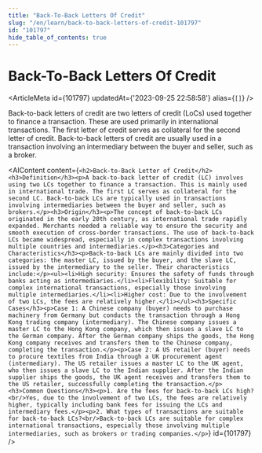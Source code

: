 ```yaml
---
title: "Back-To-Back Letters Of Credit"
slug: "/en/learn/back-to-back-letters-of-credit-101797"
id: "101797"
hide_table_of_contents: true
---
```



# Back-To-Back Letters Of Credit

<ArticleMeta id={101797} updatedAt={'2023-09-25 22:58:58'} alias={`[]`} />
<div className='border-solid border-b border-t-0 my-4 border-[var(--ifm-color-gray-300)]' />

Back-to-back letters of credit are two letters of credit (LoCs) used together to finance a transaction. These are used primarily in international transactions. The first letter of credit serves as collateral for the second letter of credit. Back-to-back letters of credit are usually used in a transaction involving an intermediary between the buyer and seller, such as a broker.

<AIContent content={`<h2>Back-to-Back Letter of Credit</h2><h3>Definition</h3><p>A back-to-back letter of credit (LC) involves using two LCs together to finance a transaction. This is mainly used in international trade. The first LC serves as collateral for the second LC. Back-to-back LCs are typically used in transactions involving intermediaries between the buyer and seller, such as brokers.</p><h3>Origin</h3><p>The concept of back-to-back LCs originated in the early 20th century, as international trade rapidly expanded. Merchants needed a reliable way to ensure the security and smooth execution of cross-border transactions. The use of back-to-back LCs became widespread, especially in complex transactions involving multiple countries and intermediaries.</p><h3>Categories and Characteristics</h3><p>Back-to-back LCs are mainly divided into two categories: the master LC, issued by the buyer, and the slave LC, issued by the intermediary to the seller. Their characteristics include:</p><ul><li>High security: Ensures the safety of funds through banks acting as intermediaries.</li><li>Flexibility: Suitable for complex international transactions, especially those involving multiple intermediaries.</li><li>Higher cost: Due to the involvement of two LCs, the fees are relatively higher.</li></ul><h3>Specific Cases</h3><p>Case 1: A Chinese company (buyer) needs to purchase machinery from Germany but conducts the transaction through a Hong Kong trading company (intermediary). The Chinese company issues a master LC to the Hong Kong company, which then issues a slave LC to the German company. After the German company ships the goods, the Hong Kong company receives and transfers them to the Chinese company, completing the transaction.</p><p>Case 2: A US retailer (buyer) needs to procure textiles from India through a UK procurement agent (intermediary). The US retailer issues a master LC to the UK agent, who then issues a slave LC to the Indian supplier. After the Indian supplier ships the goods, the UK agent receives and transfers them to the US retailer, successfully completing the transaction.</p><h3>Common Questions</h3><p>1. Are the fees for back-to-back LCs high?<br/>Yes, due to the involvement of two LCs, the fees are relatively higher, typically including bank fees for issuing the LCs and intermediary fees.</p><p>2. What types of transactions are suitable for back-to-back LCs?<br/>Back-to-back LCs are suitable for complex international transactions, especially those involving multiple intermediaries, such as brokers or trading companies.</p>`} id={101797} />
